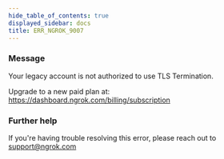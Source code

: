```yaml
---
hide_table_of_contents: true
displayed_sidebar: docs
title: ERR_NGROK_9007
---
```




### Message

Your legacy account is not authorized to use TLS Termination.

Upgrade to a new paid plan at: https://dashboard.ngrok.com/billing/subscription

<ErrorDetails error="err_ngrok_9007" />

### Further help

If you're having trouble resolving this error, please reach out to [support@ngrok.com](mailto:support@ngrok.com?subject=Help%20with%20ERR_NGROK_9007)
